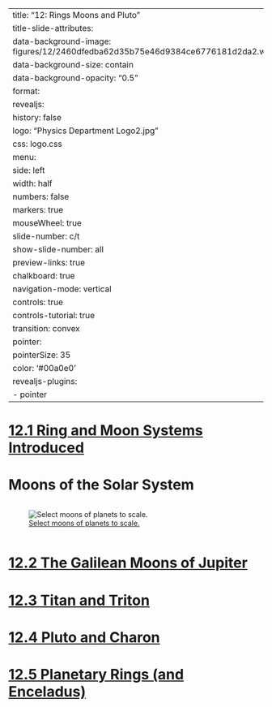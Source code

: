
---
title: "12: Rings Moons and Pluto"
title-slide-attributes:
    data-background-image: figures/12/2460dfedba62d35b75e46d9384ce6776181d2da2.webp
    data-background-size: contain
    data-background-opacity: "0.5"
format:
  revealjs:
    history: false
    logo: "Physics Department Logo2.jpg"
    css: logo.css
    menu:
      side: left
      width: half
      numbers: false
      markers: true
    mouseWheel: true
    slide-number: c/t 
    show-slide-number: all
    preview-links: true
    chalkboard: true
    navigation-mode: vertical
    controls: true
    controls-tutorial: true
    transition: convex
    pointer:
      pointerSize: 35
      color: '#00a0e0'
revealjs-plugins:
  - pointer
---


# [12.1 Ring and Moon Systems Introduced](https://openstax.org/books/astronomy-2e/pages/12-1-ring-and-moon-systems-introduced)


# Moons of the Solar System

:::: {.columns}
::: {.column width="75%"}
::: {.callout-note appearance="minimal"}
![[Select moons of planets to scale.](https://openstax.org/books/astronomy-2e/pages/12-1-ring-and-moon-systems-introduced#OSC_Astro_12_01_SelectMoon)](figures/12/725a7ea85f831581681cf906f9b790130729f1d9.webp){#fig-moon-scales fig-align="center"}
:::
:::
:::: 

# [12.2 The Galilean Moons of Jupiter](https://openstax.org/books/astronomy-2e/pages/12-2-the-galilean-moons-of-jupiter)

 

# [12.3 Titan and Triton](https://openstax.org/books/astronomy-2e/pages/12-3-titan-and-triton)

 

# [12.4 Pluto and Charon](https://openstax.org/books/astronomy-2e/pages/12-4-pluto-and-charon)

# {background-image="figures/12/old12-pg_0013.svg" background-size="75%"}
# {background-image="figures/12/old12-pg_0014.svg" background-size="75%"}
# {background-image="figures/12/old12-pg_0015.svg" background-size="75%"}
# {background-image="figures/12/old12-pg_0016.svg" background-size="75%"}
# {background-image="figures/12/old12-pg_0017.svg" background-size="75%"}
# {background-image="figures/12/old12-pg_0018.svg" background-size="75%"}
# {background-image="figures/12/old12-pg_0019.svg" background-size="75%"}
# {background-image="figures/12/old12-pg_0020.svg" background-size="75%"}
# {background-image="figures/12/old12-pg_0021.svg" background-size="75%"}
# {background-image="figures/12/old12-pg_0022.svg" background-size="75%"}
# {background-image="figures/12/old12-pg_0023.svg" background-size="75%"}
# {background-image="figures/12/old12-pg_0024.svg" background-size="75%"}
# {background-image="figures/12/old12-pg_0025.svg" background-size="75%"}
# {background-image="figures/12/old12-pg_0026.svg" background-size="75%"}
# {background-image="figures/12/old12-pg_0027.svg" background-size="75%"}
# {background-image="figures/12/old12-pg_0028.svg" background-size="75%"}
# {background-image="figures/12/old12-pg_0029.svg" background-size="75%"}
 

# [12.5 Planetary Rings (and Enceladus)](https://openstax.org/books/astronomy-2e/pages/12-5-planetary-rings-and-enceladus)

 

# {background-image="figures/12/old11-pg_0015.svg" background-size="75%"}
# {background-image="figures/12/old11-pg_0016.svg" background-size="75%"}
# {background-image="figures/12/old11-pg_0017.svg" background-size="75%"}
# {background-image="figures/12/old11-pg_0018.svg" background-size="75%"}
# {background-image="figures/12/old11-pg_0019.svg" background-size="75%"}
# {background-image="figures/12/old11-pg_0020.svg" background-size="75%"}
# {background-image="figures/12/old11-pg_0021.svg" background-size="75%"}
# {background-image="figures/12/old11-pg_0022.svg" background-size="75%"}
# {background-image="figures/12/old11-pg_0023.svg" background-size="75%"}
# {background-image="figures/12/old11-pg_0024.svg" background-size="75%"}
# {background-image="figures/12/old11-pg_0025.svg" background-size="75%"}
# {background-image="figures/12/old11-pg_0026.svg" background-size="75%"}
# {background-image="figures/12/old11-pg_0027.svg" background-size="75%"}
# {background-image="figures/12/old11-pg_0028.svg" background-size="75%"}
# {background-image="figures/12/old11-pg_0029.svg" background-size="75%"}
# {background-image="figures/12/old11-pg_0030.svg" background-size="75%"}
# {background-image="figures/12/old11-pg_0031.svg" background-size="75%"}
# {background-image="figures/12/old11-pg_0032.svg" background-size="75%"}
# {background-image="figures/12/old11-pg_0033.svg" background-size="75%"}
# {background-image="figures/12/old11-pg_0034.svg" background-size="75%"}
# {background-image="figures/12/old11-pg_0035.svg" background-size="75%"}
# {background-image="figures/12/old11-pg_0036.svg" background-size="75%"}
# {background-image="figures/12/old11-pg_0037.svg" background-size="75%"}
# {background-image="figures/12/old11-pg_0038.svg" background-size="75%"}
# {background-image="figures/12/old11-pg_0041.svg" background-size="75%"}
# {background-image="figures/12/old11-pg_0042.svg" background-size="75%"}
# {background-image="figures/12/old11-pg_0043.svg" background-size="75%"}
# {background-image="figures/12/old11-pg_0045.svg" background-size="75%"}
# {background-image="figures/12/old11-pg_0046.svg" background-size="75%"}
# {background-image="figures/12/old11-pg_0047.svg" background-size="75%"}
# {background-image="figures/12/old11-pg_0048.svg" background-size="75%"}
# {background-image="figures/12/old11-pg_0049.svg" background-size="75%"}
# {background-image="figures/12/old11-pg_0050.svg" background-size="75%"}
# {background-image="figures/12/old11-pg_0051.svg" background-size="75%"}
# {background-image="figures/12/old11-pg_0052.svg" background-size="75%"}
# {background-image="figures/12/old11-pg_0053.svg" background-size="75%"}
# {background-image="figures/12/old11-pg_0054.svg" background-size="75%"}
# {background-image="figures/12/old11-pg_0055.svg" background-size="75%"}
# {background-image="figures/12/old11-pg_0056.svg" background-size="75%"}
# {background-image="figures/12/old11-pg_0057.svg" background-size="75%"}
# {background-image="figures/12/old11-pg_0058.svg" background-size="75%"}
# {background-image="figures/12/old11-pg_0059.svg" background-size="75%"}
# {background-image="figures/12/old11-pg_0060.svg" background-size="75%"}
# {background-image="figures/12/old11-pg_0061.svg" background-size="75%"}
# {background-image="figures/12/old11-pg_0062.svg" background-size="75%"}
# {background-image="figures/12/old11-pg_0063.svg" background-size="75%"}
